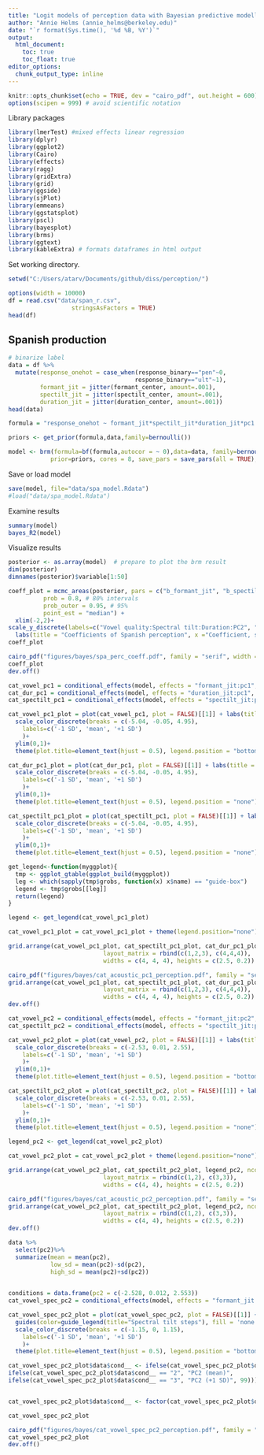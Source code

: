 ```yaml
---
title: "Logit models of perception data with Bayesian predictive modelling"
author: "Annie Helms (annie_helms@berkeley.edu)"
date: "`r format(Sys.time(), '%d %B, %Y')`"
output:
  html_document:
    toc: true
    toc_float: true
editor_options: 
  chunk_output_type: inline
---
```


```r
knitr::opts_chunk$set(echo = TRUE, dev = "cairo_pdf", out.height = 600)
options(scipen = 999) # avoid scientific notation
```

Library packages

```r
library(lmerTest) #mixed effects linear regression
library(dplyr)
library(ggplot2)
library(Cairo)
library(effects)
library(ragg)
library(gridExtra)
library(grid)
library(ggside)
library(sjPlot)
library(emmeans)
library(ggstatsplot)
library(pscl)
library(bayesplot)
library(brms)
library(ggtext)
library(kableExtra) # formats dataframes in html output
```

Set working directory.

```r
setwd("C:/Users/atarv/Documents/github/diss/perception/")
```


```r
options(width = 10000)
df = read.csv("data/span_r.csv", 
                  stringsAsFactors = TRUE)
head(df)
```

## Spanish production

```r
# binarize label
data = df %>%
  mutate(response_onehot = case_when(response_binary=="pen"~0,
                                    response_binary=="ult"~1),
         formant_jit = jitter(formant_center, amount=.001),
         spectilt_jit = jitter(spectilt_center, amount=.001),
         duration_jit = jitter(duration_center, amount=.001))
head(data)
```


```r
formula = "response_onehot ~ formant_jit*spectilt_jit*duration_jit*pc1 + formant_jit*spectilt_jit*duration_jit*pc2 + (formant_jit*spectilt_jit*duration_jit|partID)"

priors <- get_prior(formula,data,family=bernoulli())

model <- brm(formula=bf(formula,autocor = ~ 0),data=data, family=bernoulli(), 
            prior=priors, cores = 8, save_pars = save_pars(all = TRUE), iter=4000)
```

Save or load model

```r
save(model, file="data/spa_model.Rdata")
#load("data/spa_model.Rdata")
```

Examine results

```r
summary(model)
bayes_R2(model)
```

Visualize results

```r
posterior <- as.array(model)  # prepare to plot the brm result
dim(posterior)
dimnames(posterior)$variable[1:50]
```

```r
coeff_plot = mcmc_areas(posterior, pars = c("b_formant_jit", "b_spectilt_jit", "b_duration_jit", "b_pc1", "b_pc2", "b_formant_jit:spectilt_jit", "b_formant_jit:duration_jit", "b_spectilt_jit:duration_jit", "b_formant_jit:pc1", "b_spectilt_jit:pc1", "b_duration_jit:pc1", "b_formant_jit:pc2", "b_spectilt_jit:pc2", "b_duration_jit:pc2", "b_formant_jit:spectilt_jit:duration_jit", "b_formant_jit:spectilt_jit:pc1", "b_formant_jit:duration_jit:pc1", "b_spectilt_jit:duration_jit:pc1", "b_formant_jit:spectilt_jit:pc2", "b_formant_jit:duration_jit:pc2", "b_spectilt_jit:duration_jit:pc2", "b_formant_jit:spectilt_jit:duration_jit:pc1", "b_formant_jit:spectilt_jit:duration_jit:pc2"), 
          prob = 0.8, # 80% intervals
          prob_outer = 0.95, # 95%
          point_est = "median") +
  xlim(-2,2)+
scale_y_discrete(labels=c("Vowel quality:Spectral tilt:Duration:PC2", "Vowel quality:Spectral tilt:Duration:PC1", "Spectral tilt:Duration:PC2", "Vowel quality:Duration:PC2", "Vowel quality:Spectral tilt:PC2", "Spectral tilt:Duration:PC1","Vowel quality:Duration:PC1", "Vowel quality:Spectral tilt:PC1", "Vowel quality:Spectral tilt:Duration", "Duration:PC2", "Spectral tilt:PC2", "Vowel quality:PC2", "Duration:PC1", "Spectral tilt:PC1", "Vowel quality:PC1", "Spectral tilt:Duration", "Vowel quality:Duration", "Vowel quality:Spectral tilt", "PC2", "PC1", "Duration", "Spectral tilt", "Vowel quality"), limits=rev) +
  labs(title = "Coefficients of Spanish perception", x ="Coefficient, sd(Oxtyone Stress)") +theme(plot.title=element_text(hjust = 0.5))
coeff_plot
```


```r
cairo_pdf("figures/bayes/spa_perc_coeff.pdf", family = "serif", width = 8, height = 6)
coeff_plot
dev.off()
```


```r
cat_vowel_pc1 = conditional_effects(model, effects = "formant_jit:pc1", int_conditions = "formant_jit")
cat_dur_pc1 = conditional_effects(model, effects = "duration_jit:pc1", int_conditions = "duration_jit")
cat_spectilt_pc1 = conditional_effects(model, effects = "spectilt_jit:pc1", int_conditions = "spectilt_jit")
```

```r
cat_vowel_pc1_plot = plot(cat_vowel_pc1, plot = FALSE)[[1]] + labs(title = "", x = "Vowel quality steps", y = "Proportion ponDIS") + guides(color=guide_legend(title="PC1"), fill = 'none') +
  scale_color_discrete(breaks = c(-5.04, -0.05, 4.95),
    labels=c('-1 SD', 'mean', '+1 SD')
    )+
  ylim(0,1)+
  theme(plot.title=element_text(hjust = 0.5), legend.position = "bottom")

cat_dur_pc1_plot = plot(cat_dur_pc1, plot = FALSE)[[1]] + labs(title = "", x = "Duration steps", y = "") + guides(color=guide_legend(title="PC1"), fill = 'none') +
  scale_color_discrete(breaks = c(-5.04, -0.05, 4.95),
    labels=c('-1 SD', 'mean', '+1 SD')
    )+
  ylim(0,1)+
  theme(plot.title=element_text(hjust = 0.5), legend.position = "none")

cat_spectilt_pc1_plot = plot(cat_spectilt_pc1, plot = FALSE)[[1]] + labs(title = "Catalan perception", x = "Spectral tilt steps", y = "") + guides(color=guide_legend(title="PC1"), fill = 'none') +
  scale_color_discrete(breaks = c(-5.04, -0.05, 4.95),
    labels=c('-1 SD', 'mean', '+1 SD')
    )+
  ylim(0,1)+
  theme(plot.title=element_text(hjust = 0.5), legend.position = "none")
```

```r
get_legend<-function(myggplot){
  tmp <- ggplot_gtable(ggplot_build(myggplot))
  leg <- which(sapply(tmp$grobs, function(x) x$name) == "guide-box")
  legend <- tmp$grobs[[leg]]
  return(legend)
}
```


```r
legend <- get_legend(cat_vowel_pc1_plot)

cat_vowel_pc1_plot = cat_vowel_pc1_plot + theme(legend.position="none")
```

```r
grid.arrange(cat_vowel_pc1_plot, cat_spectilt_pc1_plot, cat_dur_pc1_plot, legend, ncol=3, nrow = 2,
                           layout_matrix = rbind(c(1,2,3), c(4,4,4)),
                           widths = c(4, 4, 4), heights = c(2.5, 0.2))
```


```r
cairo_pdf("figures/bayes/cat_acoustic_pc1_perception.pdf", family = "serif", width = 12, height = 4)
grid.arrange(cat_vowel_pc1_plot, cat_spectilt_pc1_plot, cat_dur_pc1_plot, legend, ncol=3, nrow = 2,
                           layout_matrix = rbind(c(1,2,3), c(4,4,4)),
                           widths = c(4, 4, 4), heights = c(2.5, 0.2))
dev.off()
```

```r
cat_vowel_pc2 = conditional_effects(model, effects = "formant_jit:pc2", int_conditions = "formant_jit")
cat_spectilt_pc2 = conditional_effects(model, effects = "spectilt_jit:pc2", int_conditions = "spectilt_jit")
```

```r
cat_vowel_pc2_plot = plot(cat_vowel_pc2, plot = FALSE)[[1]] + labs(title = "", x = "Vowel quality steps", y = "Proportion ponDIS") + guides(color=guide_legend(title="PC1"), fill = 'none') +
  scale_color_discrete(breaks = c(-2.53, 0.01, 2.55),
    labels=c('-1 SD', 'mean', '+1 SD')
    )+
  ylim(0,1)+
  theme(plot.title=element_text(hjust = 0.5), legend.position = "bottom")

cat_spectilt_pc2_plot = plot(cat_spectilt_pc2, plot = FALSE)[[1]] + labs(title = "", x = "Spectral tilt steps", y = "") + guides(color=guide_legend(title="PC1"), fill = 'none') +
  scale_color_discrete(breaks = c(-2.53, 0.01, 2.55),
    labels=c('-1 SD', 'mean', '+1 SD')
    )+
  ylim(0,1)+
  theme(plot.title=element_text(hjust = 0.5), legend.position = "none")
```

```r
legend_pc2 <- get_legend(cat_vowel_pc2_plot)

cat_vowel_pc2_plot = cat_vowel_pc2_plot + theme(legend.position="none")
```

```r
grid.arrange(cat_vowel_pc2_plot, cat_spectilt_pc2_plot, legend_pc2, ncol=2, nrow = 2, top=textGrob("Catalan perception"),
                           layout_matrix = rbind(c(1,2), c(3,3)),
                           widths = c(4, 4), heights = c(2.5, 0.2))
```


```r
cairo_pdf("figures/bayes/cat_acoustic_pc2_perception.pdf", family = "serif", width = 8, height = 4)
grid.arrange(cat_vowel_pc2_plot, cat_spectilt_pc2_plot, legend_pc2, ncol=2, nrow = 2, top=textGrob("Catalan perception"),
                           layout_matrix = rbind(c(1,2), c(3,3)),
                           widths = c(4, 4), heights = c(2.5, 0.2))
dev.off()
```


```r
data %>%
  select(pc2)%>%
  summarize(mean = mean(pc2),
            low_sd = mean(pc2)-sd(pc2),
            high_sd = mean(pc2)+sd(pc2))
  
```

```r
conditions = data.frame(pc2 = c(-2.528, 0.012, 2.553))
cat_vowel_spec_pc2 = conditional_effects(model, effects = "formant_jit:spectilt_jit", conditions = conditions)
```

```r
cat_vowel_spec_pc2_plot = plot(cat_vowel_spec_pc2, plot = FALSE)[[1]] + labs(title = "Catalan perception", x = "Vowel quality steps", y = "Proportion stressed") +
  guides(color=guide_legend(title="Spectral tilt steps"), fill = 'none') +
  scale_color_discrete(breaks = c(-1.15, 0, 1.15),
    labels=c('-1 SD', 'mean', '+1 SD')
    )+
  theme(plot.title=element_text(hjust = 0.5), legend.position = "bottom")

cat_vowel_spec_pc2_plot$data$cond__ <- ifelse(cat_vowel_spec_pc2_plot$data$cond__ == "1", "PC2 (-1 SD)",
ifelse(cat_vowel_spec_pc2_plot$data$cond__ == "2", "PC2 (mean)",
ifelse(cat_vowel_spec_pc2_plot$data$cond__ == "3", "PC2 (+1 SD)", 99)))


cat_vowel_spec_pc2_plot$data$cond__ <- factor(cat_vowel_spec_pc2_plot$data$cond__, levels = c("PC2 (-1 SD)", "PC2 (mean)", "PC2 (+1 SD)"))

cat_vowel_spec_pc2_plot
```

```r
cairo_pdf("figures/bayes/cat_vowel_spec_pc2_perception.pdf", family = "serif", width = 8, height = 6)
cat_vowel_spec_pc2_plot
dev.off()
```
